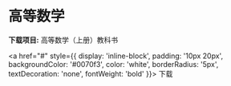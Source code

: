# 高等数学

**下载项目:** 高等数学（上册）教科书

<a href="#" style={{
  display: 'inline-block',
  padding: '10px 20px',
  backgroundColor: '#0070f3',
  color: 'white',
  borderRadius: '5px',
  textDecoration: 'none',
  fontWeight: 'bold'
}}>
  下载
</a>

